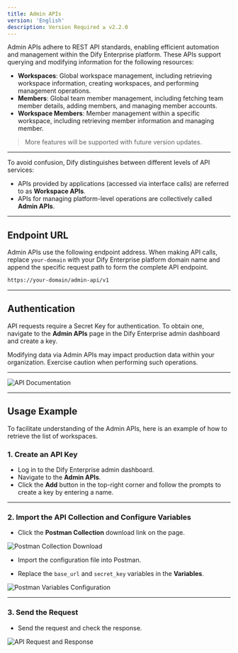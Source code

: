 ```yaml
---
title: Admin APIs
version: 'English'
description: Version Required ≥ v2.2.0
---
```


Admin APIs adhere to REST API standards, enabling efficient automation and management within the Dify Enterprise platform. These APIs support querying and modifying information for the following resources:

- **Workspaces**: Global workspace management, including retrieving workspace information, creating workspaces, and performing management operations.
- **Members**: Global team member management, including fetching team member details, adding members, and managing member accounts.
- **Workspace Members**: Member management within a specific workspace, including retrieving member information and managing member.

> More features will be supported with future version updates.

---

<Note>
To avoid confusion, Dify distinguishes between different levels of API services:

- APIs provided by applications (accessed via interface calls) are referred to as **Workspace APIs**.
- APIs for managing platform-level operations are collectively called **Admin APIs**.
</Note>

---

## Endpoint URL

Admin APIs use the following endpoint address. When making API calls, replace `your-domain` with your Dify Enterprise platform domain name and append the specific request path to form the complete API endpoint.

```bash
https://your-domain/admin-api/v1
```

---

## Authentication

API requests require a Secret Key for authentication. To obtain one, navigate to the **Admin APIs** page in the Dify Enterprise admin dashboard and create a key.

<Warning>
Modifying data via Admin APIs may impact production data within your organization. Exercise caution when performing such operations.
</Warning>

---

![API Documentation](https://assets-docs.dify.ai/2025/02/0431242649acccbcbcf23fa8e4268ce8.png)

---

## Usage Example

To facilitate understanding of the Admin APIs, here is an example of how to retrieve the list of workspaces.

### 1. Create an API Key

- Log in to the Dify Enterprise admin dashboard.
- Navigate to the **Admin APIs**.
- Click the **Add** button in the top-right corner and follow the prompts to create a key by entering a name.

---

### 2. Import the API Collection and Configure Variables

- Click the **Postman Collection** download link on the page.

![Postman Collection Download](https://assets-docs.dify.ai/2025/02/5aa925f58ec5bb12a2838704f1444525.png)

- Import the configuration file into Postman.

- Replace the `base_url` and `secret_key` variables in the **Variables**.

![Postman Variables Configuration](https://assets-docs.dify.ai/2025/02/786336845c4d67117fdede872eb7883b.png)

---

### 3. Send the Request

- Send the request and check the response.

![API Request and Response](https://assets-docs.dify.ai/2025/02/bd4d300b08ceed74c17c3b428329fa19.png)
